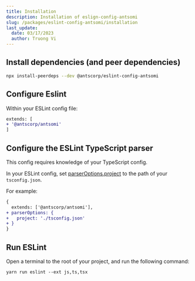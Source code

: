 ```yaml
---
title: Installation
description: Installation of eslign-config-antsomi
slug: /packages/eslint-config-antsomi/installation
last_update:
  date: 03/17/2023
  author: Truong Vi
---
```


## Install dependencies (and peer dependencies)

```bash
npx install-peerdeps --dev @antscorp/eslint-config-antsomi
```

## Configure Eslint

Within your ESLint config file:

```diff
extends: [
+ '@antscorp/antsomi'
]
```

## Configure the ESLint TypeScript parser


This config requires knowledge of your TypeScript config.

In your ESLint config, set [parserOptions.project](https://github.com/typescript-eslint/typescript-eslint/tree/master/packages/parser#parseroptionsproject) to the path of your `tsconfig.json`.

For example:

```diff
{
  extends: ['@antscorp/antsomi'],
+ parserOptions: {
+   project: './tsconfig.json'
+ }
}
```

## Run ESLint

Open a terminal to the root of your project, and run the following command:

```
yarn run eslint --ext js,ts,tsx
```